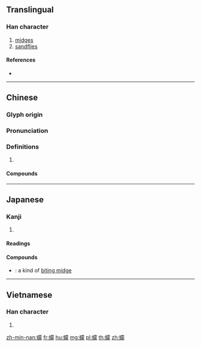 {{character info/new}}
==Translingual==

===Han character===
{{Han char|rn=142|rad=虫|as=13|sn=19|four=54132|canj=LITBO|ids=⿰虫蒙}}

# [[midges]]
# [[sandflies]]

====References====
* {{Han ref|kx=1100.460|dkj=33745|dj=1564.310|hdz=42895.140|uh=8813}}

----

==Chinese==
{{zh-forms}}

===Glyph origin===
{{Han etym}}

===Pronunciation===
{{zh-pron
|m=měng
|c=mung5,mung2
|mn=báng
|mc=y
|oc=y
|cat=
}}

===Definitions===
{{zh-hanzi}}

# {{rfdef|zh}}

====Compounds====
{{zh-der|蠓蟲|蠛蠓}}

----

==Japanese==

===Kanji===
{{ja-kanji|grade=|rs=虫13}}

# {{defn|lang=ja|sort=虫13}}

====Readings====
{{ja-readings|goon=[[もう]] (mō)|kanon=[[ぼう]] (bō)|kun=[[かつおむし]] (katsuomushi)}}

====Compounds====
{{der-top|Compounds}}
* {{ja-r|蠛蠓|まくなぎ}}: a kind of [[biting midge]]
{{der-bottom}}

----

==Vietnamese==

===Han character===
{{vi-hantu|chĩnh mòng|rs=虫13}}

# {{defn|lang=vi|sort=虫13}}

[[zh-min-nan:蠓]]
[[fr:蠓]]
[[hu:蠓]]
[[mg:蠓]]
[[pl:蠓]]
[[th:蠓]]
[[zh:蠓]]